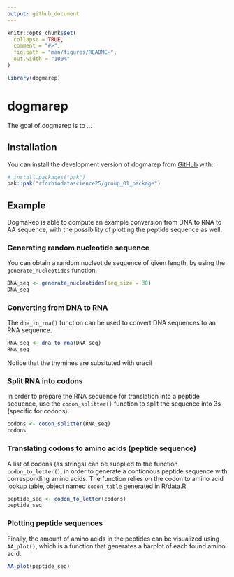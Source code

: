 ```yaml
---
output: github_document
---
```


<!-- README.md is generated from README.Rmd. Please edit that file -->

```r
knitr::opts_chunk$set(
  collapse = TRUE,
  comment = "#>",
  fig.path = "man/figures/README-",
  out.width = "100%"
)
```

```r
library(dogmarep)
```

# dogmarep

<!-- badges: start -->

<!-- badges: end -->

The goal of dogmarep is to ...

## Installation

You can install the development version of dogmarep from [GitHub](https://github.com/) with:

``` r
# install.packages("pak")
pak::pak("rforbiodatascience25/group_01_package")
```

## Example

DogmaRep is able to compute an example conversion from DNA to RNA to AA sequence, with the possibility of plotting the peptide sequence as well.

### Generating random nucleotide sequence

You can obtain a random nucleotide sequence of given length, by using the `generate_nucleotides` function.

```r
DNA_seq <- generate_nucleotides(seq_size = 30)
DNA_seq
```

### Converting from DNA to RNA

The `dna_to_rna()` function can be used to convert DNA sequences to an RNA sequence.

```r
RNA_seq <- dna_to_rna(DNA_seq)
RNA_seq
```

Notice that the thymines are subsituted with uracil

### Split RNA into codons

In order to prepare the RNA sequence for translation into a peptide sequence, use the `codon_splitter()` function to split the sequence into 3s (specific for codons).

```r
codons <- codon_splitter(RNA_seq)
codons
```

### Translating codons to amino acids (peptide sequence)

A list of codons (as strings) can be supplied to the function `codon_to_letter()`, in order to generate a contionous peptide sequence with corresponding amino acids. The function relies on the codon to amino acid lookup table, object named `codon_table` generated in R/data.R

```r
peptide_seq <- codon_to_letter(codons)
peptide_seq
```

### Plotting peptide sequences

Finally, the amount of amino acids in the peptides can be visualized using `AA_plot()`, which is a function that generates a barplot of each found amino acid.

```r
AA_plot(peptide_seq)
```
